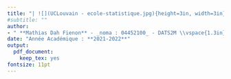 ---
title: "| ![](UCLouvain - ecole-statistique.jpg){height=3in, width=3in}           \\hspace{2.1in}  ![](logo_fac_scien.png){height=0.7in, width=1.2in} \\vspace{1.1in} \n\\hrulefill \\vspace{0.2in} \n**LSTAT2200 ~ ECHANTILLONNAGE & SONDAGE** \n\n \\hrulefill \\vspace{1.2in}   \n\n  **~  Rapport Du Project Final  ~** \n  \\vspace{0.8in} "
#subtitle: ""
author: 
- " **Mathias Dah Fienon** - _noma : 04452100_ - DATS2M \\vspace{1.3in}"
date: "Année Académique : **2021-2022**"
output: 
  pdf_document: 
    keep_tex: yes
fontsize: 11pt
---
\pagenumbering{gobble}

\hspace{2.1in}

\begin{center}
\begin{Large}

Project Report -- LSTAT2170 : Times series analysis

\end{Large} 
 \end{center}

\hspace{2.1in}
\tableofcontents

\pagenumbering{arabic}